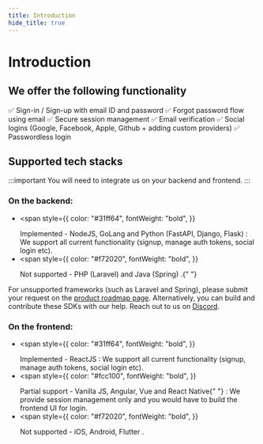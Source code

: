 ```yaml
---
title: Introduction
hide_title: true
---
```


# Introduction

## We offer the following functionality

✅ Sign-in / Sign-up with email ID and password
✅ Forgot password flow using email
✅ Secure session management
✅ Email verification
✅ Social logins (Google, Facebook, Apple, Github + adding custom providers)
✅ Passwordless login

## Supported tech stacks

:::important
You will need to integrate us on your backend and frontend.
:::

### On the backend:

- <span
    style={{
      color: "#31ff64",
      fontWeight: "bold",
    }}
  >
    Implemented - NodeJS, GoLang and Python (FastAPI, Django, Flask)
  </span>
  : We support all current functionality (signup, manage auth tokens, social
  login etc).
- <span
    style={{
      color: "#f72020",
      fontWeight: "bold",
    }}
  >
    Not supported - PHP (Laravel) and Java (Spring)
  </span>
  .{" "}

For unsupported frameworks (such as Laravel and Spring), please submit your request on the [product roadmap page](https://supertokens.com/product-roadmap). Alternatively, you can build and contribute these SDKs with our help. Reach out to us on [Discord](https://supertokens.com/discord).

### On the frontend:

- <span
    style={{
      color: "#31ff64",
      fontWeight: "bold",
    }}
  >
    Implemented - ReactJS
  </span>
  : We support all current functionality (signup, manage auth tokens, social
  login etc).
- <span
    style={{
      color: "#fcc100",
      fontWeight: "bold",
    }}
  >
    Partial support - Vanilla JS, Angular, Vue and React Native{" "}
  </span>
  : We provide session management only and you would have to build the frontend
  UI for login.
- <span
    style={{
      color: "#f72020",
      fontWeight: "bold",
    }}
  >
    Not supported - iOS, Android, Flutter
  </span>
  .
